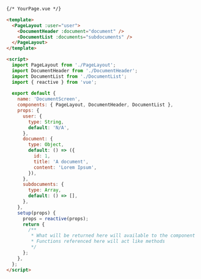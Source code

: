 ```html
{/* YourPage.vue */}

<template>
  <PageLayout :user="user">
    <DocumentHeader :document="document" />
    <DocumentList :documents="subdocuments" />
  </PageLayout>
</template>

<script>
  import PageLayout from './PageLayout';
  import DocumentHeader from './DocumentHeader';
  import DocumentList from './DocumentList';
  import { reactive } from 'vue';
  
  export default {
    name: 'DocumentScreen',
    components: { PageLayout, DocumentHeader, DocumentList },
    props: {
      user: {
        type: String,
        default: 'N/A',
      },
      document: {
        type: Object,
        default: () => ({
          id: 1,
          title: 'A document',
          content: 'Lorem Ipsum',
        }),
      },
      subdocuments: {
        type: Array,
        default: () => [],
      },
    },
    setup(props) {
      props = reactive(props);
      return {
        /**
         * What will be returned here will available to the component
         * Functions referenced here will act like methods
         */
      };
    },
  };
</script>
```